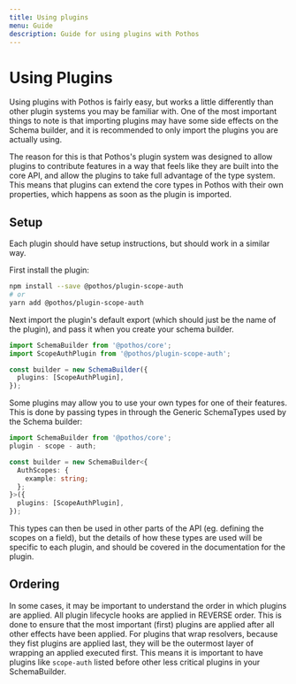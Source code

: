 ```yaml
---
title: Using plugins
menu: Guide
description: Guide for using plugins with Pothos
---
```





# Using Plugins

Using plugins with Pothos is fairly easy, but works a little differently than other plugin systems
you may be familiar with. One of the most important things to note is that importing plugins may
have some side effects on the Schema builder, and it is recommended to only import the plugins you
are actually using.

The reason for this is that Pothos's plugin system was designed to allow plugins to contribute
features in a way that feels like they are built into the core API, and allow the plugins to take
full advantage of the type system. This means that plugins can extend the core types in Pothos with
their own properties, which happens as soon as the plugin is imported.

## Setup

Each plugin should have setup instructions, but should work in a similar way.

First install the plugin:

```bash
npm install --save @pothos/plugin-scope-auth
# or
yarn add @pothos/plugin-scope-auth
```

Next import the plugin's default export \(which should just be the name of the plugin\), and pass it
when you create your schema builder.

```typescript
import SchemaBuilder from '@pothos/core';
import ScopeAuthPlugin from '@pothos/plugin-scope-auth';

const builder = new SchemaBuilder({
  plugins: [ScopeAuthPlugin],
});
```

Some plugins may allow you to use your own types for one of their features. This is done by passing
types in through the Generic SchemaTypes used by the Schema builder:

```typescript
import SchemaBuilder from '@pothos/core';
plugin - scope - auth;

const builder = new SchemaBuilder<{
  AuthScopes: {
    example: string;
  };
}>({
  plugins: [ScopeAuthPlugin],
});
```

This types can then be used in other parts of the API \(eg. defining the scopes on a field\), but
the details of how these types are used will be specific to each plugin, and should be covered in
the documentation for the plugin.

## Ordering

In some cases, it may be important to understand the order in which plugins are applied. All plugin
lifecycle hooks are applied in REVERSE order. This is done to ensure that the most important
\(first\) plugins are applied after all other effects have been applied. For plugins that wrap
resolvers, because they fist plugins are applied last, they will be the outermost layer of wrapping
an applied executed first. This means it is important to have plugins like `scope-auth` listed
before other less critical plugins in your SchemaBuilder.
